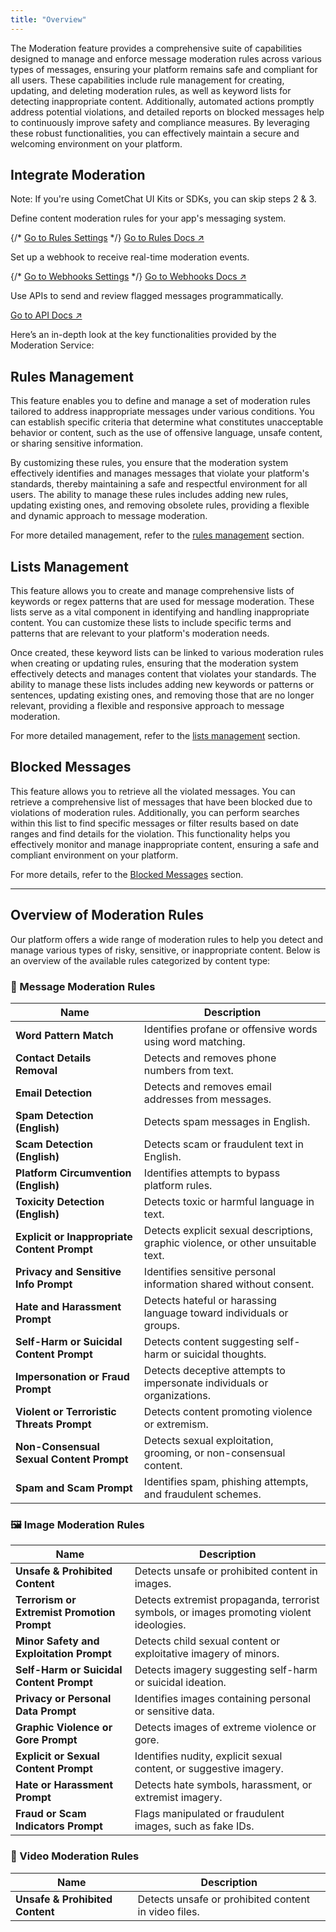 ```yaml
---
title: "Overview"
---
```


The Moderation feature provides a comprehensive suite of capabilities designed to manage and enforce message moderation rules across various types of messages, ensuring your platform remains safe and compliant for all users. These capabilities include rule management for creating, updating, and deleting moderation rules, as well as keyword lists for detecting inappropriate content. Additionally, automated actions promptly address potential violations, and detailed reports on blocked messages help to continuously improve safety and compliance measures. By leveraging these robust functionalities, you can effectively maintain a secure and welcoming environment on your platform.


## Integrate Moderation

<Info>
Note: If you're using CometChat UI Kits or SDKs, you can skip steps 2 & 3.
</Info>

<Steps>
	<Step title="Setup Rules">
		<p>Define content moderation rules for your app's messaging system.</p>
		<div className="mt-3 flex items-center gap-3 flex-wrap">
			{/* <a className="inline-block bg-black text-white px-4 py-2 rounded-md font-medium hover:opacity-90" href="https://app.cometchat.com/" target="_blank">Go to Rules Settings</a> */}
			<a className="inline-block border border-gray-300 px-4 py-2 rounded-md font-medium text-gray-700 hover:bg-gray-50" href="/moderation/rules-management">Go to Rules Docs ↗</a>
		</div>
	</Step>
	<Step title="Configure Moderation Webhook">
		<p>Set up a webhook to receive real-time moderation events.</p>
		<div className="mt-3 flex items-center gap-3 flex-wrap">
			{/* <a className="inline-block bg-black text-white px-4 py-2 rounded-md font-medium hover:opacity-90" href="https://app.cometchat.com/" target="_blank">Go to Webhooks Settings</a> */}
			<a className="inline-block border border-gray-300 px-4 py-2 rounded-md font-medium text-gray-700 hover:bg-gray-50" href="/fundamentals/webhooks-overview">Go to Webhooks Docs ↗</a>
		</div>
	</Step>
	<Step title="Integrate & Test Moderation API">
		<p>Use APIs to send and review flagged messages programmatically.</p>
		<div className="mt-3 flex items-center gap-3 flex-wrap">
            <a className="inline-block border border-gray-300 px-4 py-2 rounded-md font-medium text-gray-700 hover:bg-gray-50" href="/rest-api/moderation">Go to API Docs ↗</a>
		</div>
	</Step>
</Steps>

Here’s an in-depth look at the key functionalities provided by the Moderation Service:

## Rules Management

This feature enables you to define and manage a set of moderation rules tailored to address inappropriate messages under various conditions. You can establish specific criteria that determine what constitutes unacceptable behavior or content, such as the use of offensive language, unsafe content, or sharing sensitive information.

By customizing these rules, you ensure that the moderation system effectively identifies and manages messages that violate your platform's standards, thereby maintaining a safe and respectful environment for all users. The ability to manage these rules includes adding new rules, updating existing ones, and removing obsolete rules, providing a flexible and dynamic approach to message moderation.

For more detailed management, refer to the [rules management](/moderation/rules-management) section.

## Lists Management

This feature allows you to create and manage comprehensive lists of keywords or regex patterns that are used for message moderation. These lists serve as a vital component in identifying and handling inappropriate content. You can customize these lists to include specific terms and patterns that are relevant to your platform's moderation needs.

Once created, these keyword lists can be linked to various moderation rules when creating or updating rules, ensuring that the moderation system effectively detects and manages content that violates your standards. The ability to manage these lists includes adding new keywords or patterns or sentences, updating existing ones, and removing those that are no longer relevant, providing a flexible and responsive approach to message moderation.

For more detailed management, refer to the [lists management](/moderation/lists-management) section.

## Blocked Messages

This feature allows you to retrieve all the violated messages. You can retrieve a comprehensive list of messages that have been blocked due to violations of moderation rules. Additionally, you can perform searches within this list to find specific messages or filter results based on date ranges and find details for the violation. This functionality helps you effectively monitor and manage inappropriate content, ensuring a safe and compliant environment on your platform.

For more details, refer to the [Blocked Messages](/moderation/blocked-messages) section.

***

## Overview of Moderation Rules

Our platform offers a wide range of moderation rules to help you detect and manage various types of risky, sensitive, or inappropriate content. Below is an overview of the available rules categorized by content type:
 
### 🚩 Message Moderation Rules

| Name | Description |
|------|-------------|
| **Word Pattern Match** | Identifies profane or offensive words using word matching. |
| **Contact Details Removal** | Detects and removes phone numbers from text. |
| **Email Detection** | Detects and removes email addresses from messages. |
| **Spam Detection (English)** | Detects spam messages in English. |
| **Scam Detection (English)** | Detects scam or fraudulent text in English. |
| **Platform Circumvention (English)** | Identifies attempts to bypass platform rules. |
| **Toxicity Detection (English)** | Detects toxic or harmful language in text. |
| **Explicit or Inappropriate Content Prompt** | Detects explicit sexual descriptions, graphic violence, or other unsuitable text. |
| **Privacy and Sensitive Info Prompt** | Identifies sensitive personal information shared without consent. |
| **Hate and Harassment Prompt** | Detects hateful or harassing language toward individuals or groups. |
| **Self-Harm or Suicidal Content Prompt** | Detects content suggesting self-harm or suicidal thoughts. |
| **Impersonation or Fraud Prompt** | Detects deceptive attempts to impersonate individuals or organizations. |
| **Violent or Terroristic Threats Prompt** | Detects content promoting violence or extremism. |
| **Non-Consensual Sexual Content Prompt** | Detects sexual exploitation, grooming, or non-consensual content. |
| **Spam and Scam Prompt** | Identifies spam, phishing attempts, and fraudulent schemes. |

### 🖼️ Image Moderation Rules

| Name | Description |
|------|-------------|
| **Unsafe & Prohibited Content** | Detects unsafe or prohibited content in images. |
| **Terrorism or Extremist Promotion Prompt** | Detects extremist propaganda, terrorist symbols, or images promoting violent ideologies. |
| **Minor Safety and Exploitation Prompt** | Detects child sexual content or exploitative imagery of minors. |
| **Self-Harm or Suicidal Content Prompt** | Detects imagery suggesting self-harm or suicidal ideation. |
| **Privacy or Personal Data Prompt** | Identifies images containing personal or sensitive data. |
| **Graphic Violence or Gore Prompt** | Detects images of extreme violence or gore. |
| **Explicit or Sexual Content Prompt** | Identifies nudity, explicit sexual content, or suggestive imagery. |
| **Hate or Harassment Prompt** | Detects hate symbols, harassment, or extremist imagery. |
| **Fraud or Scam Indicators Prompt** | Flags manipulated or fraudulent images, such as fake IDs. |

### 🎥 Video Moderation Rules

| Name | Description |
|------|-------------|
| **Unsafe & Prohibited Content** | Detects unsafe or prohibited content in video files. |
